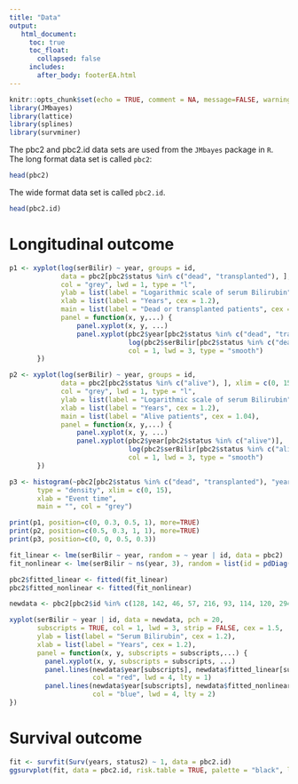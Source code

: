 ```yaml
---
title: "Data"
output: 
   html_document:
     toc: true
     toc_float:
       collapsed: false
     includes:
       after_body: footerEA.html
---
```


```r
knitr::opts_chunk$set(echo = TRUE, comment = NA, message=FALSE, warning=FALSE)
library(JMbayes)
library(lattice)
library(splines)
library(survminer)
```

The pbc2 and pbc2.id data sets are used from the <code>JMbayes</code> package in <code>R</code>. 
The long format data set is called <code>pbc2</code>: 
```r
head(pbc2)
```

The wide format data set is called <code>pbc2.id</code>. 
```r
head(pbc2.id)
```

# Longitudinal outcome

```r
p1 <- xyplot(log(serBilir) ~ year, groups = id, 
             data = pbc2[pbc2$status %in% c("dead", "transplanted"), ], xlim = c(0, 15),
             col = "grey", lwd = 1, type = "l",
             ylab = list(label = "Logarithmic scale of serum Bilirubin", cex = 1.2), 
             xlab = list(label = "Years", cex = 1.2),
             main = list(label = "Dead or transplanted patients", cex = 1.04),
             panel = function(x, y,...) {
                 panel.xyplot(x, y, ...)
                 panel.xyplot(pbc2$year[pbc2$status %in% c("dead", "transplanted")], 
                              log(pbc2$serBilir[pbc2$status %in% c("dead", "transplanted")]), 
                              col = 1, lwd = 3, type = "smooth")
       })

p2 <- xyplot(log(serBilir) ~ year, groups = id, 
             data = pbc2[pbc2$status %in% c("alive"), ], xlim = c(0, 15),
             col = "grey", lwd = 1, type = "l",
             ylab = list(label = "Logarithmic scale of serum Bilirubin", cex = 1.2), 
             xlab = list(label = "Years", cex = 1.2),
             main = list(label = "Alive patients", cex = 1.04),
             panel = function(x, y,...) {
                 panel.xyplot(x, y, ...)
                 panel.xyplot(pbc2$year[pbc2$status %in% c("alive")], 
                              log(pbc2$serBilir[pbc2$status %in% c("alive")]), 
                              col = 1, lwd = 3, type = "smooth")
       })

p3 <- histogram(~pbc2[pbc2$status %in% c("dead", "transplanted"), "years"], data = pbc2,
       type = "density", xlim = c(0, 15), 
       xlab = "Event time",
       main = "", col = "grey")

print(p1, position=c(0, 0.3, 0.5, 1), more=TRUE)
print(p2, position=c(0.5, 0.3, 1, 1), more=TRUE)
print(p3, position=c(0, 0, 0.5, 0.3))

```


```r
fit_linear <- lme(serBilir ~ year, random = ~ year | id, data = pbc2)
fit_nonlinear <- lme(serBilir ~ ns(year, 3), random = list(id = pdDiag(form = ~ ns(year, 3))), data = pbc2)

pbc2$fitted_linear <- fitted(fit_linear)
pbc2$fitted_nonlinear <- fitted(fit_nonlinear)

newdata <- pbc2[pbc2$id %in% c(128, 142, 46, 57, 216, 93, 114, 120, 294), ]

xyplot(serBilir ~ year | id, data = newdata, pch = 20, 
       subscripts = TRUE, col = 1, lwd = 3, strip = FALSE, cex = 1.5,
       ylab = list(label = "Serum Bilirubin", cex = 1.2),
       xlab = list(label = "Years", cex = 1.2),
       panel = function(x, y, subscripts = subscripts,...) {
         panel.xyplot(x, y, subscripts = subscripts, ...)
         panel.lines(newdata$year[subscripts], newdata$fitted_linear[subscripts], 
                     col = "red", lwd = 4, lty = 1)
         panel.lines(newdata$year[subscripts], newdata$fitted_nonlinear[subscripts], 
                     col = "blue", lwd = 4, lty = 2)
})
```

# Survival outcome

```r
fit <- survfit(Surv(years, status2) ~ 1, data = pbc2.id)
ggsurvplot(fit, data = pbc2.id, risk.table = TRUE, palette = "black", legend = "none")
```

